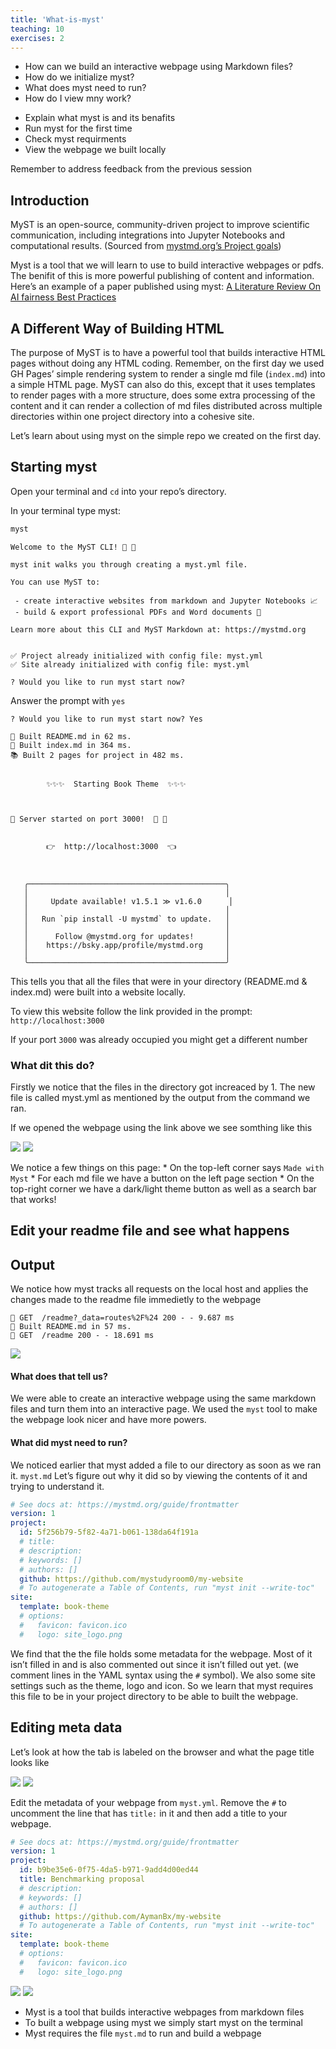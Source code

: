 ```yaml
---
title: 'What-is-myst'
teaching: 10
exercises: 2
---
```


:::::::::::::::::::::::::::::::::::::: questions 

- How can we build an interactive webpage using Markdown files?
- How do we initialize myst?
- What does myst need to run?
- How do I view mny work?

::::::::::::::::::::::::::::::::::::::::::::::::

::::::::::::::::::::::::::::::::::::: objectives

- Explain what myst is and its benafits
- Run myst for the first time
- Check myst requirments
- View the webpage we built locally 

::::::::::::::::::::::::::::::::::::::::::::::::

:::::::: instructor

Remember to address feedback from the previous session

::::::::::::::::::::::::::::::::::::::::::::::::::

## Introduction

MyST is an open-source, community-driven project to improve scientific communication, including integrations into Jupyter Notebooks and computational results. (Sourced from [mystmd.org's Project goals](https://mystmd.org/guide#project-goals))

Myst is a tool that we will learn to use to build interactive webpages or pdfs. The benifit of this is more powerful publishing of content and information.
Here's an example of a paper published using myst: [A Literature Review On AI fairness Best Practices](https://ml4sts.com/fairml-bestpractices/)

## A Different Way of Building HTML
The purpose of MyST is to have a powerful tool that builds interactive HTML pages without doing any HTML coding.
Remember, on the first day we used GH Pages' simple rendering system to render a single md file (`index.md`) into a simple HTML page.
MyST can also do this, except that it uses templates to render pages with a more structure, does some extra processing of the content and it can render a collection of md files distributed across multiple directories within one project directory into a cohesive site.


Let's learn about using myst on the simple repo we created on the first day.

## Starting myst
Open your terminal and `cd` into your repo's directory.

In your terminal type myst:
```bash
myst
```
```
Welcome to the MyST CLI! 🎉 🚀

myst init walks you through creating a myst.yml file.

You can use MyST to:

 - create interactive websites from markdown and Jupyter Notebooks 📈
 - build & export professional PDFs and Word documents 📄

Learn more about this CLI and MyST Markdown at: https://mystmd.org


✅ Project already initialized with config file: myst.yml
✅ Site already initialized with config file: myst.yml

? Would you like to run myst start now? 
```
Answer the prompt with `yes`
```
? Would you like to run myst start now? Yes
```
```
📖 Built README.md in 62 ms.
📖 Built index.md in 364 ms.
📚 Built 2 pages for project in 482 ms.


        ✨✨✨  Starting Book Theme  ✨✨✨



🔌 Server started on port 3000!  🥳 🎉


        👉  http://localhost:3000  👈



   ╭────────────────────────────────────────────╮
   │                                            │
   │     Update available! v1.5.1 ≫ v1.6.0      │
   │                                            │
   │   Run `pip install -U mystmd` to update.   │
   │                                            │
   │      Follow @mystmd.org for updates!       │
   │    https://bsky.app/profile/mystmd.org     │
   │                                            │
   ╰────────────────────────────────────────────╯
   ```

This tells you that all the files that were in your directory (README.md & index.md) were built into a website locally.

To view this website follow the link provided in the prompt:
`http://localhost:3000`

::::: callout
If your port `3000` was already occupied you might get a different number
:::::


### What dit this do?
Firstly we notice that the files in the directory got increaced by 1. The new file is called myst.yml as mentioned by the output from the command we ran.

If we opened the webpage using the link above we see somthing like this

![](fig\myst_page.png)
![](fig\myst_page2.png)

We notice a few things on this page:
* On the top-left corner says `Made with Myst`
* For each md file we have a button on the left page section 
* On the top-right corner we have a dark/light theme button as well as a search bar that works!



::::::::::::::::::::::::::::::::::::: challenge 

## Edit your readme file and see what happens


:::::::::::::::::::::::: solution 

## Output
 
We notice how myst tracks all requests on the local host and applies the changes made to the readme file immedietly to the webpage
```output
💌 GET  /readme?_data=routes%2F%24 200 - - 9.687 ms
📖 Built README.md in 57 ms.
💌 GET  /readme 200 - - 18.691 ms
```

![](fig\myst_page3.png)

:::::::::::::::::::::::::::::::::
::::::::::::::::::::::::::::::::::::::::::::::::



#### What does that tell us?
We were able to create an interactive webpage using the same markdown files and turn them into an interactive page. We used the `myst` tool to make the webpage look nicer and have more powers.

#### What did myst need to run?
We noticed earlier that myst added a file to our directory as soon as we ran it. `myst.md`
Let's figure out why it did so by viewing the contents of it and trying to understand it.

```yaml
# See docs at: https://mystmd.org/guide/frontmatter
version: 1
project:
  id: 5f256b79-5f82-4a71-b061-138da64f191a
  # title:
  # description:
  # keywords: []
  # authors: []
  github: https://github.com/mystudyroom0/my-website
  # To autogenerate a Table of Contents, run "myst init --write-toc"
site:
  template: book-theme
  # options:
  #   favicon: favicon.ico
  #   logo: site_logo.png
  ```


We find that the the file holds some metadata for the webpage. Most of it isn't filled in and is also commented out since it isn't filled out yet. (we comment lines in the YAML syntax using the `#` symbol). We also some site settings such as the theme, logo and icon.
So we learn that myst requires this file to be in your project directory to be able to built the webpage.


::::::::::::::::::::::::::::::::::::: challenge 

## Editing meta data

:::::::::::::::::::::::: solution 

Let's look at how the tab is labeled on the browser and what the page title looks like 

![](fig\tab-label.png)
![](fig\webpage-title.png)

Edit the metadata of your webpage from ` myst.yml`. Remove the `#` to uncomment the line that has `title:` in it and then add a title to your webpage.

```yaml
# See docs at: https://mystmd.org/guide/frontmatter
version: 1
project:
  id: b9be35e6-0f75-4da5-b971-9add4d00ed44
  title: Benchmarking proposal
  # description:
  # keywords: []
  # authors: []
  github: https://github.com/AymanBx/my-website
  # To autogenerate a Table of Contents, run "myst init --write-toc"
site:
  template: book-theme
  # options:
  #   favicon: favicon.ico
  #   logo: site_logo.png
```

![](fig\tab-label-changed.png)
![](fig\webpage-title-changed.png)

:::::::::::::::::::::::::::::::::
::::::::::::::::::::::::::::::::::::::::::::::::

::::::::::::::::::::::::::::::::::::: keypoints 

- Myst is a tool that builds interactive webpages from markdown files 
- To built a webpage using myst we simply start myst on the terminal
- Myst requires the file `myst.md` to run and build a webpage

::::::::::::::::::::::::::::::::::::::::::::::::

 